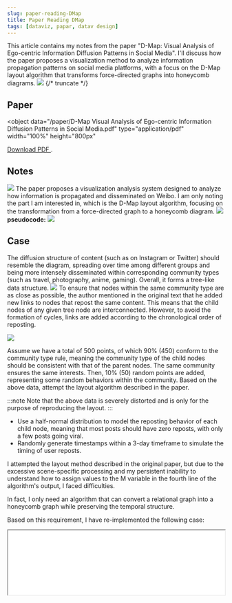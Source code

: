 ```yaml
---
slug: paper-reading-DMap
title: Paper Reading DMap
tags: [dataviz, papar, datav design]
---
```



This article contains my notes from the paper "D-Map: Visual Analysis of Ego-centric Information Diffusion Patterns in Social Media". I'll discuss how the paper proposes a visualization method to analyze information propagation patterns on social media platforms, with a focus on the D-Map layout algorithm that transforms force-directed graphs into honeycomb diagrams.
![](https://kitee-1301346990.cos.ap-nanjing.myqcloud.com/Obsidian/202501131545266.png?imageSlim)
{/* truncate */}

## Paper

<object
  data="/paper/D-Map Visual Analysis of Ego-centric Information Diffusion Patterns in Social Media.pdf"
  type="application/pdf"
  width="100%"
  height="800px"
>
  <a href="/paper/D-Map Visual Analysis of Ego-centric Information Diffusion Patterns in Social Media.pdf">
    Download PDF
  </a>
  .
</object>

## Notes

![](https://kitee-1301346990.cos.ap-nanjing.myqcloud.com/Obsidian/202501131545361.png?imageSlim)
The paper proposes a visualization analysis system designed to analyze how information is propagated and disseminated on Weibo. I am only noting the part I am interested in, which is the D-Map layout algorithm, focusing on the transformation from a force-directed graph to a honeycomb diagram.
![](https://kitee-1301346990.cos.ap-nanjing.myqcloud.com/Obsidian/202501131545266.png?imageSlim)
**pseudocode:**
![](https://kitee-1301346990.cos.ap-nanjing.myqcloud.com/Obsidian/202501131546289.png?imageSlim)

## Case

The diffusion structure of content (such as on Instagram or Twitter) should resemble the diagram, spreading over time among different groups and being more intensely disseminated within corresponding community types (such as travel, photography, anime, gaming). Overall, it forms a tree-like data structure.
![](https://kitee-1301346990.cos.ap-nanjing.myqcloud.com/Obsidian/202501151459821.png?imageSlim)
To ensure that nodes within the same community type are as close as possible, the author mentioned in the original text that he added new links to nodes that repost the same content. This means that the child nodes of any given tree node are interconnected. However, to avoid the formation of cycles, links are added according to the chronological order of reposting.

![](https://kitee-1301346990.cos.ap-nanjing.myqcloud.com/Obsidian/202501151510287.png?imageSlim)

Assume we have a total of 500 points, of which 90% (450) conform to the community type rule, meaning the community type of the child nodes should be consistent with that of the parent nodes. The same community ensures the same interests. Then, 10% (50) random points are added, representing some random behaviors within the community. Based on the above data, attempt the layout algorithm described in the paper.

:::note
Note that the above data is severely distorted and is only for the purpose of reproducing the layout.
:::

- Use a half-normal distribution to model the reposting behavior of each child node, meaning that most posts should have zero reposts, with only a few posts going viral.
- Randomly generate timestamps within a 3-day timeframe to simulate the timing of user reposts.

I attempted the layout method described in the original paper, but due to the excessive scene-specific processing and my persistent inability to understand how to assign values to the M variable in the fourth line of the algorithm's output, I faced difficulties.

In fact, I only need an algorithm that can convert a relational graph into a honeycomb graph while preserving the temporal structure.

Based on this requirement, I have re-implemented the following case:

<iframe
  id="DMap-demo"
  src="/demo/DMap/index.html"
  width="100%"
  style={{ border: 'none', height: '100vh' }}
  onLoad={(e) => {
    // Adjust iframe height to match content
    const iframe = e.target;
    iframe.style.height =
      iframe.contentWindow.document.documentElement.scrollHeight + 'px';
  }}
/>

It works well for me.It looks quite convincing, but I still need real social data to verify whether it is effective for me. Until then, it is merely a layout algorithm.
